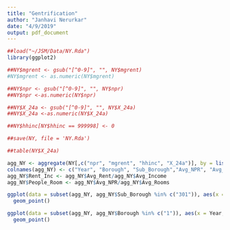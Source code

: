 ```yaml
---
title: "Gentrification"
author: "Janhavi Nerurkar"
date: "4/9/2019"
output: pdf_document
---
```


```r
##load("~/JSM/Data/NY.Rda")
library(ggplot2)
```

```r
##NY$mgrent <- gsub("[^0-9]", "", NY$mgrent)
#NY$mgrent <- as.numeric(NY$mgrent)

##NY$npr <- gsub("[^0-9]", "", NY$npr)
##NY$npr <-as.numeric(NY$npr)

##NY$X_24a <- gsub("[^0-9]", "", NY$X_24a)
##NY$X_24a <-as.numeric(NY$X_24a)

##NY$hhinc[NY$hhinc == 999998] <- 0

##save(NY, file = 'NY.Rda')

##table(NY$X_24a)
```


```r
agg_NY <- aggregate(NY[,c("npr", "mgrent", "hhinc", "X_24a")], by = list(NY$year,NY$borough, NY$sba), FUN = mean, na.rm = TRUE)
colnames(agg_NY) <- c("Year", "Borough", "Sub_Borough","Avg_NPR", "Avg_Rent", "Avg_Income", "Avg_Rooms")
agg_NY$Rent_Inc <- agg_NY$Avg_Rent/agg_NY$Avg_Income
agg_NY$People_Room <- agg_NY$Avg_NPR/agg_NY$Avg_Rooms
```

```r
ggplot(data = subset(agg_NY, agg_NY$Sub_Borough %in% c("301")), aes(x = Year, y = Avg_Income), group = 1) +
  geom_point()
```
```r
ggplot(data = subset(agg_NY, agg_NY$Borough %in% c("1")), aes(x = Year, y = Avg_Income), group = 1) +
  geom_point()
```

